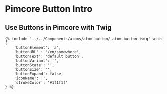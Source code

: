 
<Meta title="Components/Atoms/Button/Pimcore_hidden_" />

# Pimcore Button Intro

## Use Buttons in Pimcore with Twig

```twig
{% include '../../Components/atoms/atom-button/_atom-button.twig' with {
    'buttonElement': 'a',
    'buttonURL' : '/en/somewhere',
    'buttonText': 'default button',
    'buttonVariant': '',
    'buttonState': '',
    'buttonSize': '',
    'buttonExpand': false,
    'iconName': '',
    'strokeColor': '#1f1f1f'
} %}
```

